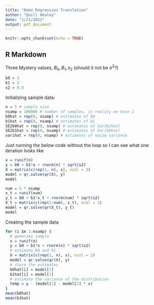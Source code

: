 ```yaml
---
title: "Demo Regression Translation"
author: "Quill Healey"
date: "1/21/2022"
output: pdf_document
---
```


```r
knitr::opts_chunk$set(echo = TRUE)
```

## R Markdown

Three Mystery values, $B_0, B_1, s_2$ (should it not be $\sigma^2$?)
``` r
b0 = 3
b1 = 2
s2 = 0.5
```

Initializing sample data:
``` r
n = 5 # sample size
nsamp = 100000 # number of samples, in reality we have 1
b0hat = rep(0, nsamp) # estimates of b0
b1hat = rep(0, nsamp) # estimates of b1
SE2b0hat = rep(0, nsamp) # estimates of Var(b1hat)
SE2b1hat = rep(0, nsamp) # estimates of Var(b0hat)
varihat = rep(0, nsamp) # estimates of noise variance
```

Just running the below code without the loop so I can see what one iteration looks like
``` r
x = runif(n)
y = b0 + b1*x + rnorm(n) * sqrt(s2)
X = matrix(c(rep(1, n), x), ncol = 2)
model = qr.solve(qr(X), y)
model
```

``` r
num = 5 * nsamp
x_t = runif(num)
y_t = b0 + b1*x_t + rnorm(num) * sqrt(s2)
X_t = matrix(c(rep(1:num), x_t), ncol = 2)
model = qr.solve(qr(X_t), y_t)
model
```

Creating the sample data
``` r
for (i in 1:nsamp) {
  # generate sample
  x = runif(n)
  y = b0 + b1*x + rnorm(n) * sqrt(s2)
  # estimate b0 and b1
  X = matrix(c(rep(1, n), x), ncol = 2)
  model = qr.solve(qr(X), y)
  # store the estimates
  b0hat[i] = model[1]
  b1hat[i] = model[2]
  # estimate the variance of the distribution
  temp = y - (model[1] - model[2] * x)
}
mean(b0hat)
mean(b1hat)
```

